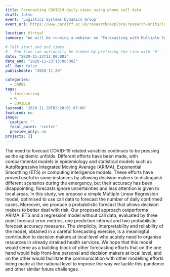 ```yaml
---
title: Forecasting COVID19 daily cases using phone call data
draft: false
event: 'Logistics Systems Dynamics Group'
event_url: https://www.cardiff.ac.uk/research/explore/research-units/logistics-systems-dynamics-group

location: Virtual
summary: "We will be running a webinar on ‘Forecasting with Multiple Seasonality’. We cover various forecasting models using A&E data."

# Talk start and end times.
#   End time can optionally be hidden by prefixing the line with `#`.
date: "2020-11-23T12:00:00Z"
date_end: "2020-11-23T13:00:00Z"
all_day: false
publishdate: "2020-11-20"

categories:
  - CARBS
tags:
  - forecasting
  - R
  - COVID19
lastmod: '2020-11-20T02:20:01-07:00'
featured: no
image:
  caption: ''
  focal_point: 'center'
  preview_only: no
projects: []
---
```


The need to forecast COVID-19 related variables continues to be pressing as the epidemic unfolds. Different efforts have been made, with compartmental models in epidemiology and statistical models such as AutoRegressive Integrated Moving Average (ARIMA), Exponential Smoothing (ETS) or computing intelligence models. These efforts have proved useful in some instances by allowing decision makers to distinguish different scenarios during the emergency, but their accuracy has been disappointing, forecasts ignore uncertainties and less attention is given to local areas. In this study, we propose a simple Multiple Linear Regression model, optimised to use call data to forecast the number of daily confirmed cases. Moreover, we produce a probabilistic forecast that allows decision makers to better deal with risk. Our proposed approach outperforms ARIMA, ETS and a regression model without call data, evaluated by three point forecast error metrics, one prediction interval and two probabilistic forecast accuracy measures. The simplicity, interpretability and reliability of the model, obtained in a careful forecasting exercise, is a meaningful contribution to decision makers at local level who acutely need to organise resources in already strained health services. We hope that this model would serve as a building block of other forecasting efforts that on the one hand would help front-line personal and decision makers at local level, and on the other would facilitate the communication with other modelling efforts being made at the national level to improve the way we tackle this pandemic and other similar future challenges.